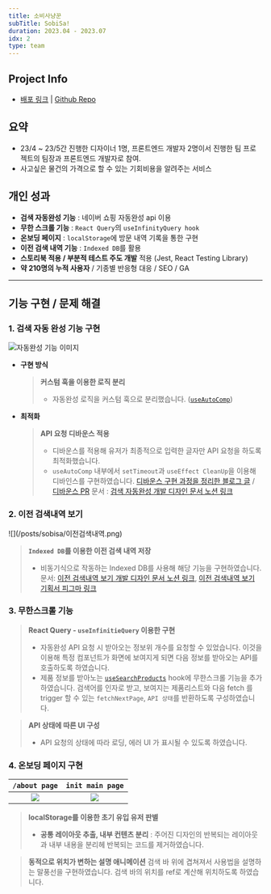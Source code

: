 ```yaml
---
title: 소비사냥꾼
subTitle: SobiSa!
duration: 2023.04 - 2023.07
idx: 2
type: team
---
```



<ProjectMainImage contents={contents} gridStyle='grid-cols-[1.6fr_repeat(2,_1fr)]' />

## Project Info

- [배포 링크](https://sobisa.vercel.app/ 'preview') | [Github Repo](https://github.com/SobiSa-Expense-Hunter/SobiSa 'preview')

## 요약

- 23/4 ~ 23/5간 진행한 디자이너 1명, 프론트엔드 개발자 2명이서 진행한 팀 프로젝트의 팀장과 프론트엔드 개발자로 참여.
- 사고싶은 물건의 가격으로 할 수 있는 기회비용을 알려주는 서비스

## 개인 성과

- **검색 자동완성 기능** : 네이버 쇼핑 자동완성 api 이용
- **무한 스크롤 기능** : `React Query`의 `useInfinityQuery hook`
- **온보딩 페이지** : `localStorage`에 방문 내역 기록을 통한 구현
- **이전 검색 내역 기능** : `Indexed DB`를 활용
- **스토리북 적용 / 부분적 테스트 주도 개발** 적용 (Jest, React Testing Library)
- **약 210명의 누적 사용자** / 기종별 반응형 대응 / SEO / GA

<hr className='print:hidden' />
<div className='print:break-before-page' />

## 기능 구현 / 문제 해결

### 1. 검색 자동 완성 기능 구현

<div className='grid items-start grid-cols-[40%_auto] [&_img]:max-h-max print:[&_img]:max-h-[10cm] gap-3 [&_*]:mt-0'>

![자동완성 기능 이미지](/posts/sobisa/자동완성_이미지.png)

- **구현 방식**

  > **커스텀 훅을 이용한 로직 분리**
  >
  > - 자동완성 로직을 커스텀 훅으로 분리했습니다. ([`useAutoComp`](https://github.com/SobiSa-Expense-Hunter/SobiSa/blob/develop/src/hooks/useAutoCmp.ts))

- **최적화**
  > **API 요청 디바운스 적용**
  >
  > - 디바운스를 적용해 유저가 최종적으로 입력한 글자만 API 요청을 하도록 최적화했습니다.
  > - `useAutoComp` 내부에서 `setTimeout`과 `useEffect CleanUp`을 이용해 디바인스를 구현하였습니다. [디바운스 구현 과정을 정리한 블로그 글](https://blog.seo0h.me/blog/study/debounce 'preview') / [디바운스 PR](https://github.com/SobiSa-Expense-Hunter/SobiSa/pull/195 'preview')
  >   <Captions>
  >     문서 : [검색 자동완성 개발 디자인 문서 노션
  >     링크](https://seo0h.notion.site/07f7199059964da0a0a145e4fdfdb2fb)
  >   </Captions>

</div>

### 2. 이전 검색내역 보기

<div className='grid items-start grid-cols-[40%_auto] [&_img]:max-h-max print:[&_img]:max-h-[10cm] gap-3'>
  ![](/posts/sobisa/이전검색내역.png)

> **`Indexed DB`를 이용한 이전 검색 내역 저장**
>
> - 비동기식으로 작동하는 Indexed DB를 사용해 해당 기능을 구현하였습니다.
>   <Captions>
>     문서: [이전 검색내역 보기 개발 디자인 문서 노션
>     링크](https://seo0h.notion.site/f8cd84534d99456b8d1e0bc3f4589caf?pvs=4), [이전 검색내역 보기
>     기획서 피그마
>     링크](https://www.figma.com/file/eKwjz3dF1Jxay6fI1oimoq/%EC%86%8C%EB%B9%84%EC%82%AC-%EA%B8%B0%ED%9A%8D%EC%84%9C?type=design&node-id=0%3A1&mode=dev
>     )
>   </Captions>

</div>

<div className='print:break-before-page' />

### 3. 무한스크롤 기능

> **React Query - `useInfinitieQuery` 이용한 구현**
>
> - 자동완성 API 요청 시 받아오는 정보위 개수를 요청할 수 있었습니다. 이것을 이용해 특정 컴포넌트가 화면에 보여지게 되면 다음 정보를 받아오는 API를 호출하도록 하였습니다.
> - 제품 정보를 받아노는 [`useSearchProducts`](https://github.com/SobiSa-Expense-Hunter/SobiSa/blob/develop/src/hooks/useSearchProduct.ts) hook에 무한스크롤 기능을 추가하였습니다. 검색어를 인자로 받고, 보여지는 제품리스트와 다음 fetch 를 trigger 할 수 있는 `fetchNextPage`, `API 상태`를 반환하도록 구성하였습니다.

> **API 상태에 따른 UI 구성**
>
> - API 요청의 상태에 따라 로딩, 에러 UI 가 표시될 수 있도록 하였습니다.

### 4. 온보딩 페이지 구현

<div className='max-w-[80%] mx-auto rounded-xl [&_th]:w-1/2 [&>table]:my-0'>

|         `/about page`          |            `init main page`            |
| :----------------------------: | :------------------------------------: |
| ![](/posts/sobisa/온보딩1.png) | ![](/posts/sobisa/온보딩_오버레이.png) |

</div>

> **localStorage를 이용한 초기 유입 유저 판별**
>
> - **공통 레이아웃 추출, 내부 컨텐츠 분리** : 주어진 디자인의 반복되는 레이아웃과 내부 내용을 분리헤 반복되는 코드를 제거하였습니다.

> **동적으로 위치가 변하는 설명 애니메이션**
> 검색 바 위에 겹쳐져서 사용법을 설명하는 말풍선을 구현하였습니다. 검색 바의 위치를 ref로 계산해 위치하도록 하였습니다.
